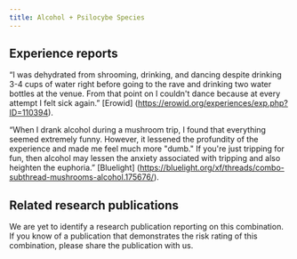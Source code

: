 ---
title: Alcohol + Psilocybe Species
---
## Experience reports

“I was dehydrated from shrooming, drinking, and dancing despite drinking 3-4 cups of water right before going to the rave and drinking two water bottles at the venue. From that point on I couldn't dance because at every attempt I felt sick again.” [Erowid] (https://erowid.org/experiences/exp.php?ID=110394).

“When I drank alcohol during a mushroom trip, I found that everything seemed extremely funny. However, it lessened the profundity of the experience and made me feel much more "dumb." If you're just tripping for fun, then alcohol may lessen the anxiety associated with tripping and also heighten the euphoria.” [Bluelight] (https://bluelight.org/xf/threads/combo-subthread-mushrooms-alcohol.175676/).

## Related research publications

We are yet to identify a research publication reporting on this combination. If you know of a publication that demonstrates the risk rating of this combination, please share the publication with us.


